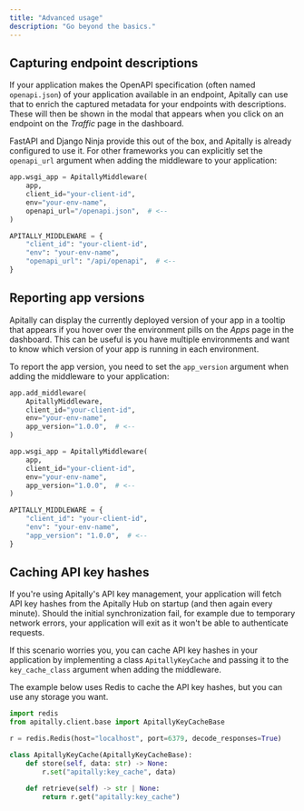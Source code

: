 ```yaml
---
title: "Advanced usage"
description: "Go beyond the basics."
---
```


## Capturing endpoint descriptions

If your application makes the OpenAPI specification (often named `openapi.json`) of your application available in an endpoint, Apitally can use that to enrich the captured metadata for your endpoints with descriptions.
These will then be shown in the modal that appears when you click on an endpoint on the _Traffic_ page in the dashboard.

FastAPI and Django Ninja provide this out of the box, and Apitally is already configured to use it. For other frameworks you can explicitly set the `openapi_url` argument when adding the middleware to your application:

<CodeGroup>

```python Flask
app.wsgi_app = ApitallyMiddleware(
    app,
    client_id="your-client-id",
    env="your-env-name",
    openapi_url="/openapi.json",  # <--
)
```

```python Django
APITALLY_MIDDLEWARE = {
    "client_id": "your-client-id",
    "env": "your-env-name",
    "openapi_url": "/api/openapi",  # <--
}
```

</CodeGroup>

## Reporting app versions

Apitally can display the currently deployed version of your app in a tooltip that appears if you hover over the environment pills on the _Apps_ page in the dashboard.
This can be useful is you have multiple environments and want to know which version of your app is running in each environment.

To report the app version, you need to set the `app_version` argument when adding the middleware to your application:

<CodeGroup>

```python FastAPI / Starlette
app.add_middleware(
    ApitallyMiddleware,
    client_id="your-client-id",
    env="your-env-name",
    app_version="1.0.0",  # <--
)
```

```python Flask
app.wsgi_app = ApitallyMiddleware(
    app,
    client_id="your-client-id",
    env="your-env-name",
    app_version="1.0.0",  # <--
)
```

```python Django
APITALLY_MIDDLEWARE = {
    "client_id": "your-client-id",
    "env": "your-env-name",
    "app_version": "1.0.0",  # <--
}
```

</CodeGroup>

## Caching API key hashes

If you're using Apitally's API key management, your application will fetch API key hashes from the Apitally Hub on startup (and then again every minute).
Should the initial synchronization fail, for example due to temporary network errors, your application will exit as it won't be able to authenticate requests.

If this scenario worries you, you can cache API key hashes in your application by implementing a class `ApitallyKeyCache` and passing it to the `key_cache_class` argument when adding the middleware.

The example below uses Redis to cache the API key hashes, but you can use any storage you want.

```python
import redis
from apitally.client.base import ApitallyKeyCacheBase

r = redis.Redis(host="localhost", port=6379, decode_responses=True)

class ApitallyKeyCache(ApitallyKeyCacheBase):
    def store(self, data: str) -> None:
        r.set("apitally:key_cache", data)

    def retrieve(self) -> str | None:
        return r.get("apitally:key_cache")
```
